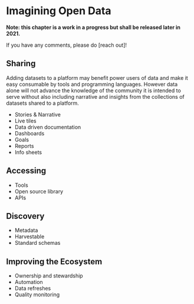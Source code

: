 # Imagining Open Data {#imagine}

:::tip
<b>Note: this chapter is a work in a progress but shall be released later in 2021.</b>

If you have any comments, please do [reach out]!
:::

## Sharing

Adding datasets to a platform may benefit power users of data and make it easy consumable by tools and programming languages. However data alone will not advance the knowledge of the community it is intended to serve without also including narrative and insights from the collections of datasets shared to a platform.

* Stories & Narrative
* Live tiles
* Data driven documentation
* Dashboards
* Goals
* Reports
* Info sheets

## Accessing

* Tools
* Open source library
* APIs

## Discovery

* Metadata
* Harvestable
* Standard schemas

## Improving the Ecosystem

* Ownership and stewardship
* Automation
* Data refreshes
* Quality monitoring
